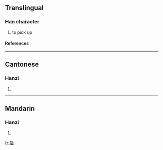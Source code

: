 {{see|撿}}

==Translingual==
===Han character===
{{Han char|rn=64|rad=手|as=07|sn=10|four=|canj=手人一一 (QOMM)}}
# to pick up
====References====
{{Han ref|kx=0434.241|hdz=31885.020|uh=6361|ud=25441}}
----
==Cantonese==
===Hanzi===
{{yue-hanzi|jyut=|y=gim2}}
# {{defn|Cantonese}}
----
==Mandarin==
===Hanzi===
{{cmn-hanzi|tra=撿|pin=[[jiǎn]] (jian3)|wg=chien<sup>3</sup>}}
# {{defn|Mandarin}}

[[fr:捡]]